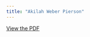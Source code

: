 ```yaml
---
title: "Akilah Weber Pierson"
---
```


[View the PDF](../files/pdfs/role_profiles/district_39profile.pdf)